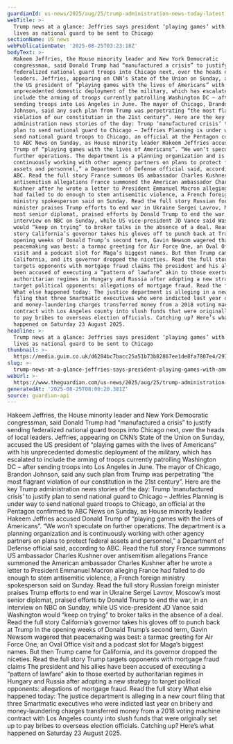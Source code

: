 ```yaml
---
guardianId: us-news/2025/aug/25/trump-administration-news-today-latest
webTitle: >-
  Trump news at a glance: Jeffries says president ‘playing games’ with American
  lives as national guard to be sent to Chicago
sectionName: US news
webPublicationDate: '2025-08-25T03:23:18Z'
bodyText: >-
  Hakeem Jeffries, the House minority leader and New York Democratic
  congressman, said Donald Trump had “manufactured a crisis” to justify sending
  federalized national guard troops into Chicago next, over the heads of local
  leaders. Jeffries, appearing on CNN’s State of the Union on Sunday, accused
  the US president of “playing games with the lives of Americans” with his
  unprecedented domestic deployment of the military, which has escalated to
  include the arming of troops currently patrolling Washington DC – after
  sending troops into Los Angeles in June. The mayor of Chicago, Brandon
  Johnson, said any such plan from Trump was perpetrating “the most flagrant
  violation of our constitution in the 21st century”. Here are the key Trump
  administration news stories of the day: Trump ‘manufactured crisis’ to justify
  plan to send national guard to Chicago – Jeffries Planning is under way to
  send national guard troops to Chicago, an official at the Pentagon confirmed
  to ABC News on Sunday, as House minority leader Hakeem Jeffries accused Donald
  Trump of “playing games with the lives of Americans”. “We won’t speculate on
  further operations. The department is a planning organization and is
  continuously working with other agency partners on plans to protect federal
  assets and personnel,” a Department of Defense official said, according to
  ABC. Read the full story France summons US ambassador Charles Kushner over
  antisemitism allegations France summoned the American ambassador Charles
  Kushner after he wrote a letter to President Emmanuel Macron alleging France
  had failed to do enough to stem antisemitic violence, a French foreign
  ministry spokesperson said on Sunday. Read the full story Russian foreign
  minister praises Trump efforts to end war in Ukraine Sergei Lavrov, Moscow’s
  most senior diplomat, praised efforts by Donald Trump to end the war, in an
  interview on NBC on Sunday, while US vice-president JD Vance said Washington
  would “keep on trying” to broker talks in the absence of a deal. Read the full
  story California’s governor takes his gloves off to punch back at Trump In the
  opening weeks of Donald Trump’s second term, Gavin Newsom wagered that
  peacemaking was best: a tarmac greeting for Air Force One, an Oval Office
  visit and a podcast slot for Maga’s biggest names. But then Trump came for
  California, and its governor dropped the niceties. Read the full story Trump
  targets opponents with mortgage fraud claims The president and his allies have
  been accused of executing a “pattern of lawfare” akin to those exerted by
  authoritarian regimes in Hungary and Russia after adopting a new strategy to
  target political opponents: allegations of mortgage fraud. Read the full story
  What else happened today: The justice department is alleging in a new court
  filing that three Smartmatic executives who were indicted last year on bribery
  and money-laundering charges transferred money from a 2018 voting machine
  contract with Los Angeles county into slush funds that were originally set up
  to pay bribes to overseas election officials. Catching up? Here’s what
  happened on Saturday 23 August 2025.
headline: >-
  Trump news at a glance: Jeffries says president ‘playing games’ with American
  lives as national guard to be sent to Chicago
thumbnail: >-
  https://media.guim.co.uk/d6284bc7bacc25a51b73b82867ee1de8fa7807e4/297_0_4257_3407/500.jpg
slug: >-
  trump-news-at-a-glance-jeffries-says-president-playing-games-with-american-lives-as-national-guard-to-be-sent-to-chicago
webUrl: >-
  https://www.theguardian.com/us-news/2025/aug/25/trump-administration-news-today-latest
generatedAt: '2025-08-25T08:00:20.381Z'
source: guardian-api
---
```

Hakeem Jeffries, the House minority leader and New York Democratic congressman, said Donald Trump had “manufactured a crisis” to justify sending federalized national guard troops into Chicago next, over the heads of local leaders. Jeffries, appearing on CNN’s State of the Union on Sunday, accused the US president of “playing games with the lives of Americans” with his unprecedented domestic deployment of the military, which has escalated to include the arming of troops currently patrolling Washington DC – after sending troops into Los Angeles in June. The mayor of Chicago, Brandon Johnson, said any such plan from Trump was perpetrating “the most flagrant violation of our constitution in the 21st century”. Here are the key Trump administration news stories of the day: Trump ‘manufactured crisis’ to justify plan to send national guard to Chicago – Jeffries Planning is under way to send national guard troops to Chicago, an official at the Pentagon confirmed to ABC News on Sunday, as House minority leader Hakeem Jeffries accused Donald Trump of “playing games with the lives of Americans”. “We won’t speculate on further operations. The department is a planning organization and is continuously working with other agency partners on plans to protect federal assets and personnel,” a Department of Defense official said, according to ABC. Read the full story France summons US ambassador Charles Kushner over antisemitism allegations France summoned the American ambassador Charles Kushner after he wrote a letter to President Emmanuel Macron alleging France had failed to do enough to stem antisemitic violence, a French foreign ministry spokesperson said on Sunday. Read the full story Russian foreign minister praises Trump efforts to end war in Ukraine Sergei Lavrov, Moscow’s most senior diplomat, praised efforts by Donald Trump to end the war, in an interview on NBC on Sunday, while US vice-president JD Vance said Washington would “keep on trying” to broker talks in the absence of a deal. Read the full story California’s governor takes his gloves off to punch back at Trump In the opening weeks of Donald Trump’s second term, Gavin Newsom wagered that peacemaking was best: a tarmac greeting for Air Force One, an Oval Office visit and a podcast slot for Maga’s biggest names. But then Trump came for California, and its governor dropped the niceties. Read the full story Trump targets opponents with mortgage fraud claims The president and his allies have been accused of executing a “pattern of lawfare” akin to those exerted by authoritarian regimes in Hungary and Russia after adopting a new strategy to target political opponents: allegations of mortgage fraud. Read the full story What else happened today: The justice department is alleging in a new court filing that three Smartmatic executives who were indicted last year on bribery and money-laundering charges transferred money from a 2018 voting machine contract with Los Angeles county into slush funds that were originally set up to pay bribes to overseas election officials. Catching up? Here’s what happened on Saturday 23 August 2025.
